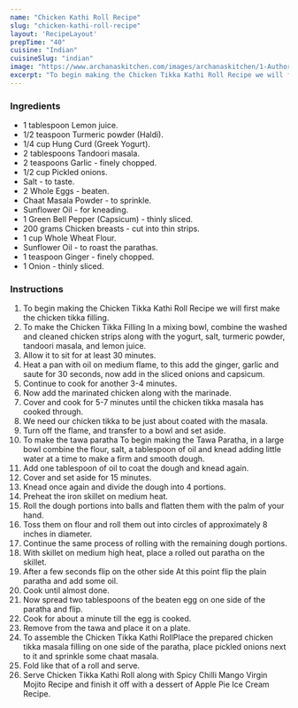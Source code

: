 ---
name: "Chicken Kathi Roll Recipe"
slug: "chicken-kathi-roll-recipe"
layout: 'RecipeLayout'
prepTime: "40"
cuisine: "Indian"
cuisineSlug: "indian"
image: "https://www.archanaskitchen.com/images/archanaskitchen/1-Author/Pooja_Thakur/Chicken_Tikka_Kathi_roll_recipe-10_1600.jpg"
excerpt: "To begin making the Chicken Tikka Kathi Roll Recipe we will first make the chicken tikka filling"
---

### Ingredients

- 1 tablespoon Lemon juice.
- 1/2 teaspoon Turmeric powder (Haldi).
- 1/4 cup Hung Curd (Greek Yogurt).
- 2 tablespoons Tandoori masala.
- 2 teaspoons Garlic - finely chopped.
- 1/2 cup Pickled onions.
- Salt - to taste.
- 2 Whole Eggs - beaten.
- Chaat Masala Powder - to sprinkle.
- Sunflower Oil - for kneading.
- 1 Green Bell Pepper (Capsicum) - thinly sliced.
- 200 grams Chicken breasts - cut into thin strips.
- 1 cup Whole Wheat Flour.
- Sunflower Oil - to roast the parathas.
- 1 teaspoon Ginger - finely chopped.
- 1 Onion - thinly sliced.

### Instructions

1. To begin making the Chicken Tikka Kathi Roll Recipe we will first make the chicken tikka filling.
1. To make the Chicken Tikka Filling In a mixing bowl, combine the washed and cleaned chicken strips along with the yogurt, salt, turmeric powder, tandoori masala, and lemon juice.
1. Allow it to sit for at least 30 minutes.
1. Heat a pan with oil on medium flame, to this add the ginger, garlic and saute for 30 seconds, now add in the sliced onions and capsicum.
1. Continue to cook for another 3-4 minutes.
1. Now add the marinated chicken along with the marinade.
1. Cover and cook for 5-7  minutes until the chicken tikka masala has cooked through.
1.  We need our chicken tikka to be just about coated with the masala.
1. Turn off the flame, and transfer to a bowl and set aside.
1.  To make the tawa paratha To begin making the Tawa Paratha, in a large bowl combine the flour, salt, a tablespoon of oil and knead adding little water at a time to make a firm and smooth dough.
1. Add one tablespoon of oil to coat the dough and knead again.
1. Cover and set aside for 15 minutes.
1. Knead once again and divide the dough into 4 portions.
1. Preheat the iron skillet on medium heat.
1. Roll the dough portions into balls and flatten them with the palm of your hand.
1. Toss them on flour and roll them out into circles of approximately 8 inches in diameter.
1. Continue the same process of rolling with the remaining dough portions.
1. With skillet on medium high heat, place a rolled out paratha on the skillet.
1. After a few seconds flip on the other side At this point flip the plain paratha and add some oil.
1. Cook until almost done.
1. Now spread two tablespoons of the beaten egg on one side of the paratha and flip.
1. Cook for about a minute till the egg is cooked.
1. Remove from the tawa and place it on a plate.
1. To assemble the Chicken Tikka Kathi RollPlace the prepared chicken tikka masala filling on one side of the paratha, place pickled onions next to it and sprinkle some chaat masala.
1. Fold like that of a roll and serve.
1. Serve Chicken Tikka Kathi Roll along with Spicy Chilli Mango Virgin Mojito Recipe and finish it off with a dessert of Apple Pie Ice Cream Recipe.
